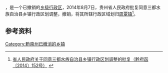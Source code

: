 '''{{PAGENAMEBASE}}'''，是{{PRC admin/fullname|52/27/32}}一个已撤销的[[乡级行政区|乡级行政区]]，2014年8月7日，贵州省人民政府批复同意三都水族自治县乡镇行政区划调整，撤销{{PAGENAMEBASE}}，将其所辖行政区域划归[[周覃镇|周覃镇]]<ref>[http://www.gzgov.gov.cn/xxgk/jbxxgk/fgwj/zfwj/qfh/201507/t20150703_298225.html 省人民政府关于同意三都水族自治县乡镇行政区划调整的批复（黔府函〔2014〕152号）] {{webarchive|url=https://web.archive.org/web/20170831223714/http://www.gzgov.gov.cn/xxgk/jbxxgk/fgwj/zfwj/qfh/201507/t20150703_298225.html |date=2017-08-31 }}</ref>。

== 参考资料 ==

{{reflist}}

{{行政区划小作品}}

[[Category:黔南州已撤消的乡镇|Category:黔南州已撤消的乡镇]]